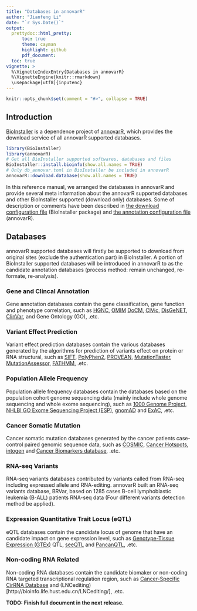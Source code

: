 ```yaml
---
title: "Databases in annovarR"
author: "Jianfeng Li"
date: "`r Sys.Date()`"
output:
  prettydoc::html_pretty:
      toc: true
      theme: cayman
      highlight: github
      pdf_document:
  toc: true
vignette: >
  %\VignetteIndexEntry{Databases in annovarR}
  %\VignetteEngine{knitr::rmarkdown}
  \usepackage[utf8]{inputenc}
---
```


```r
knitr::opts_chunk$set(comment = "#>", collapse = TRUE)
```

## Introduction

[BioInstaller](https://github.com/JhuangLab/BioInstaller) is a dependence project of [annovarR](https://github.com/JhuangLab/annovarR), which provides the download service of all annovarR supported databases.

```r
library(BioInstaller)
library(annovarR)
# Get all BioInstaller supported softwares, databases and files
BioInstaller::install.bioinfo(show.all.names = TRUE)
# Only db_annovar.toml in BioInstaller be included in annovarR
annovarR::download.database(show.all.names = TRUE)
```

In this reference manual, we arranged the databases in annovarR and provide several meta information about the annovarR supported databases and other BioInstaller supported (download only) databases. Some of description or comments have been described in [the download configuration file](https://github.com/JhuangLab/BioInstaller/blob/master/inst/extdata/config/db/db_annovar.toml) (BioInstaller package) and [the annotation configuration file](https://github.com/JhuangLab/annovarR/blob/master/inst/extdata/config/databases.toml) (annovarR).

## Databases

annovarR supported databases will firstly be supported to download from original sites (exclude the authentication part) in BioInstaller. A portion of BioInstaller supported databases will be introduced in annovarR to as the candidate annotation databases (process method: remain unchanged, re-formate, re-analysis).

### Gene and Clincal Annotation

Gene annotation databases contain the gene classification, gene function and phenotype correlation, such as [HGNC](https://www.genenames.org/), [OMIM](http://www.omim.org/) [DoCM](http://docm.genome.wustl.edu/), [CIVic](https://civic.genome.wustl.edu/), [DisGeNET](http://www.disgenet.org/web/DisGeNET/menu/browser?1), [ClinVar](https://www.ncbi.nlm.nih.gov/clinvar/), and Gene Ontology (GO), .etc.

### Variant Effect Prediction

Variant effect prediction databases contain the various databases generated by the algorithms for prediction of variants effect on protein or RNA structural, such as [SIFT](http://sift.jcvi.org/), [PolyPhen2](http://genetics.bwh.harvard.edu/pph2/), [PROVEAN](http://provean.jcvi.org), [MutationTaster](http://www.mutationtaster.org/), [MutationAssessor](http://mutationassessor.org/r3/), [FATHMM](http://fathmm.biocompute.org.uk/), .etc.

### Population Allele Frequency

Population allele frequency databases contain the databases based on the population cohort genome sequencing data (mainly include whole genome sequencing and whole exome sequencing), such as [1000 Genome Project](https://www.ncbi.nlm.nih.gov/projects/faspftp/1000genomes/), [NHLBI GO Exome Sequencing Project (ESP)](https://esp.gs.washington.edu/drupal/), [gnomAD](http://gnomad.broadinstitute.org/) and [ExAC](http://exac.broadinstitute.org/), .etc.

### Cancer Somatic Mutation

Cancer somatic mutation databases generated by the cancer patients case-control paired genomic sequence data, such as [COSMIC](http://cancer.sanger.ac.uk/cosmic), [Cancer Hotspots](http://cancerhotspots.org/#/home), [intogen](https://www.intogen.org/downloads) and [Cancer Biomarkers database](https://www.cancergenomeinterpreter.org/biomarkers), .etc.

### RNA-seq Variants

RNA-seq variants databases contributed by variants called from RNA-seq including expressed allele and RNA-editing. annovarR built an RNA-seq variants database, BRVar, based on 1285 cases B-cell lymphoblastic leukemia (B-ALL) patients RNA-seq data (Four different variants detection method be applied).

### Expression Quantitative Trait Locus (eQTL)

eQTL databases contain the candidate locus of genome that have an candidate impact on gene expression level, such as [Genotype-Tissue Expression (GTEx)](https://www.gtexportal.org/home/) QTL, [seeQTL](http://www.bios.unc.edu/research/genomic_software/seeQTL/) and [PancanQTL](http://bioinfo.life.hust.edu.cn/PancanQTL/), .etc.

### Non-coding RNA Related

Non-coding RNA databases contain the candidate biomaker or non-coding RNA targeted transcriptional regulation region, such as [Cancer-Specific CirRNA Database](http://gb.whu.edu.cn/CSCD/) and (LNCediting)[http://bioinfo.life.hust.edu.cn/LNCediting/], .etc.

**TODO: Finish full document in the next release.**
